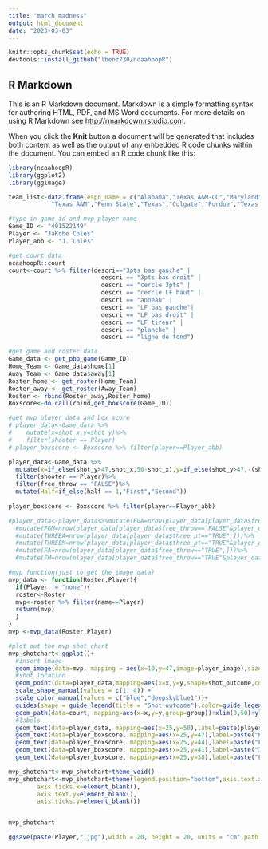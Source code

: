 ```yaml
---
title: "march madness"
output: html_document
date: "2023-03-03"
---
```


```r
knitr::opts_chunk$set(echo = TRUE)
devtools::install_github("lbenz730/ncaahoopR")
```

## R Markdown

This is an R Markdown document. Markdown is a simple formatting syntax for authoring HTML, PDF, and MS Word documents. For more details on using R Markdown see <http://rmarkdown.rstudio.com>.

When you click the **Knit** button a document will be generated that includes both content as well as the output of any embedded R code chunks within the document. You can embed an R code chunk like this:

```r
library(ncaahoopR)
library(ggplot2)
library(ggimage)
```

```r

team_list<-data.frame(espn_name = c("Alabama","Texas A&M-CC","Maryland","West Virginia","San Diego State","Charleston","UVA","Furman","Creighton","NC State","Baylor","UCSB","Missouri","Utah State","Arizona","Princeton","Houston","N Kentucky","Iowa","Auburn","Miami","Drake","Indiana","Kent State","Iowa State","Miss St","Pitt","Xavier","Kennesaw State",
            "Texas A&M","Penn State","Texas","Colgate","Purdue","Texas Southern","Fair Dickinson","Memphis","FAU","Duke","Oral Roberts","Tennessee","Louisiana","Kentucky","Providence","Kansas State","Montana State","Michigan State","USC","Marquette","Vermont","Kansas","Howard","Arkansas","Illinois","Saint Mary's","VCU","UConn","Iona","TCU","Arizona State","Nevada","Gonzaga","Grand Canyon","Northwestern","Boise State","UCLA","UNC Asheville"))
```


```r
#type in game_id and mvp player name
Game_ID <- "401522149"
Player <- "JaKobe Coles"
Player_abb <- "J. Coles"

#get court data
ncaahoopR::court
court<-court %>% filter(descri=="3pts bas gauche" | 
                          descri ==	"3pts bas droit" |
                          descri ==	"cercle 3pts" |
                          descri ==	"cercle LF haut" |
                          descri == "anneau" |
                          descri ==	"LF bas gauche"|
                          descri ==	"LF bas droit" |
                          descri ==	"LF tireur" |
                          descri ==	"planche" |
                          descri ==	"ligne de fond")

#get game and roster data
Game_data <- get_pbp_game(Game_ID)
Home_Team <- Game_data$home[1]
Away_Team <- Game_data$away[1]
Roster_home <- get_roster(Home_Team)
Roster_away <- get_roster(Away_Team)
Roster <- rbind(Roster_away,Roster_home)
Boxscore<-do.call(rbind,get_boxscore(Game_ID))

#get mvp player data and box score
# player_data<-Game_data %>% 
#    mutate(x=shot_x,y=shot_y)%>%
#    filter(shooter == Player)
# player_boxscore <- Boxscore %>% filter(player==Player_abb)

player_data<-Game_data %>%
  mutate(x=if_else(shot_y>47,shot_x,50-shot_x),y=if_else(shot_y>47,-(shot_y-100),shot_y+6))%>%
  filter(shooter == Player)%>%
  filter(free_throw == "FALSE")%>%
  mutate(Half=if_else(half == 1,"First","Second"))
  
player_boxscore <- Boxscore %>% filter(player==Player_abb)

#player_data<-player_data%>%mutate(FGA=nrow(player_data[player_data$free_throw=="FALSE",]))%>%
  #mutate(FGM=nrow(player_data[player_data$free_throw=="FALSE"&player_data$shot_outcome=="made",]))%>%
  #mutate(THREEA=nrow(player_data[player_data$three_pt=="TRUE",]))%>%
  #mutate(THREEM=nrow(player_data[player_data$three_pt=="TRUE"&player_data$shot_outcome=="made",]))%>%
  #mutate(FA=nrow(player_data[player_data$free_throw=="TRUE",]))%>%
  #mutate(FM=nrow(player_data[player_data$free_throw=="TRUE"&player_data$shot_outcome=="made",]))

#mvp function(just to get the image data)
mvp_data <- function(Roster,Player){
  if(Player != "none"){
  roster<-Roster
  mvp<-roster %>% filter(name==Player)
  return(mvp)
  }
}
mvp <-mvp_data(Roster,Player)

#plot out the mvp shot chart
mvp_shotchart<-ggplot()+
  #insert image
  geom_image(data=mvp, mapping = aes(x=10,y=47,image=player_image),size=0.25)+
  #shot location
  geom_point(data=player_data,mapping=aes(x=x,y=y,shape=shot_outcome,color=Half,size=2,stroke=1),position=position_jitter(h=0.15,w=0.15))+
  scale_shape_manual(values = c(1, 4)) +
  scale_color_manual(values = c("blue","deepskyblue1"))+
  guides(shape = guide_legend(title = "Shot outcome"),color=guide_legend(title = "Half:",breaks=c(1,2)),size=FALSE)+
  geom_path(data=court, mapping=aes(x=x,y=y,group=group))+xlim(0,50)+ylim(-5,50)+
  #labels
  geom_text(data=player_data, mapping=aes(x=25,y=50),label=paste(player_data$shooter[1]),fontface="bold")+
  geom_text(data=player_boxscore, mapping=aes(x=25,y=47),label=paste("PTS:",player_boxscore$PTS,"REB:",player_boxscore$REB,"AST:",player_boxscore$AST),fontface="bold")+
  geom_text(data=player_boxscore, mapping=aes(x=25,y=44),label=paste("FG:",player_boxscore$FGM[1],"of",player_boxscore$FGA[1]))+
  geom_text(data=player_boxscore, mapping=aes(x=25,y=41),label=paste("3pt:",player_boxscore$`3PTM`,"of",player_boxscore$`3PTA`[1]))+
  geom_text(data=player_boxscore, mapping=aes(x=25,y=38),label=paste("FT:",player_boxscore$FTM[1],"of",player_boxscore$FTA[1]))

mvp_shotchart<-mvp_shotchart+theme_void()
mvp_shotchart<-mvp_shotchart+theme(legend.position="bottom",axis.text.x=element_blank(),
        axis.ticks.x=element_blank(),
        axis.text.y=element_blank(),
        axis.ticks.y=element_blank())


mvp_shotchart

ggsave(paste(Player,".jpg"),width = 20, height = 20, units = "cm",path = paste("export/first round/",Away_Team,"vs",Home_Team))
  
```






